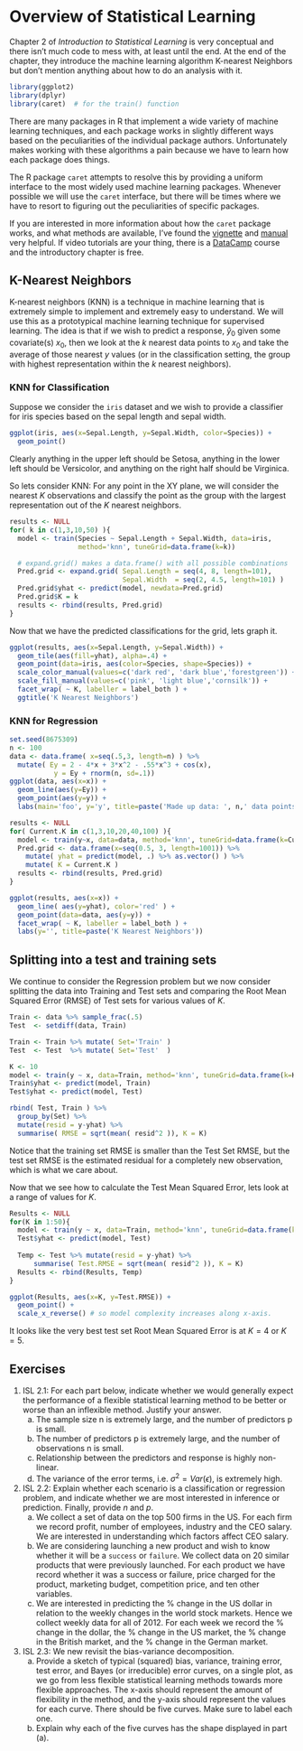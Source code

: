 
# Overview of Statistical Learning

Chapter 2 of _Introduction to Statistical Learning_ is very conceptual and there isn't much code to mess with, at least until the end.  At the end of the chapter, they introduce the machine learning algorithm K-nearest Neighbors but don't mention anything about how to do an analysis with it.

```r
library(ggplot2)
library(dplyr)
library(caret)  # for the train() function
```

There are many packages in R that implement a wide variety of machine learning techniques, and each package works in slightly different ways based on the peculiarities of the individual package authors.  Unfortunately makes working with these algorithms a pain because we have to learn how each package does things.  

The R package `caret` attempts to resolve this by providing a uniform interface to the most widely used machine learning packages. Whenever possible we will use the `caret` interface, but there will be times where we have to resort to figuring out the peculiarities of specific packages.

If you are interested in more information about how the `caret` package works, and what methods are available, I've found the [vignette](https://cran.r-project.org/web/packages/caret/vignettes/caret.pdf) and [manual](http://topepo.github.io/caret/) very helpful. If video tutorials are your thing, there is a [DataCamp](https://www.datacamp.com/courses/machine-learning-toolbox) course and the introductory chapter is free. 

## K-Nearest Neighbors

K-nearest neighbors (KNN) is a technique in machine learning that is extremely simple to implement and extremely easy to understand. We will use this as a prototypical machine learning technique for supervised learning. The idea is that if we wish to predict a response, $\hat{y}_0$ given some covariate(s) $x_0$, then we look at the $k$ nearest data points to $x_0$ and take the average of those nearest $y$ values (or in the classification setting, the group with highest representation within the $k$ nearest neighbors).

### KNN for Classification
Suppose we consider the `iris` dataset and we wish to provide a classifier for iris species based on the sepal length and sepal width.

```r
ggplot(iris, aes(x=Sepal.Length, y=Sepal.Width, color=Species)) +
  geom_point()
```

Clearly anything in the upper left should be Setosa, anything in the lower left should be Versicolor, and anything on the right half should be Virginica.

So lets consider KNN: For any point in the XY plane, we will consider the nearest $K$ observations and classify the point as the group with the largest representation out of the $K$ nearest neighbors.  

```r
results <- NULL
for( k in c(1,3,10,50) ){
  model <- train(Species ~ Sepal.Length + Sepal.Width, data=iris, 
                 method='knn', tuneGrid=data.frame(k=k))

  # expand.grid() makes a data.frame() with all possible combinations
  Pred.grid <- expand.grid( Sepal.Length = seq(4, 8, length=101),
                            Sepal.Width  = seq(2, 4.5, length=101) ) 
  Pred.grid$yhat <- predict(model, newdata=Pred.grid)
  Pred.grid$K = k
  results <- rbind(results, Pred.grid)
}
```

Now that we have the predicted classifications for the grid, lets graph it.

```r
ggplot(results, aes(x=Sepal.Length, y=Sepal.Width)) +
  geom_tile(aes(fill=yhat), alpha=.4) +
  geom_point(data=iris, aes(color=Species, shape=Species)) +
  scale_color_manual(values=c('dark red', 'dark blue','forestgreen')) +
  scale_fill_manual(values=c('pink', 'light blue','cornsilk')) +
  facet_wrap( ~ K, labeller = label_both ) +
  ggtitle('K Nearest Neighbors')
```




### KNN for Regression

```r
set.seed(8675309)
n <- 100
data <- data.frame( x=seq(.5,3, length=n) ) %>%
  mutate( Ey = 2 - 4*x + 3*x^2 - .55*x^3 + cos(x),
           y = Ey + rnorm(n, sd=.1))
ggplot(data, aes(x=x)) + 
  geom_line(aes(y=Ey)) + 
  geom_point(aes(y=y)) +
  labs(main='foo', y='y', title=paste('Made up data: ', n,' data points'))

```

```r
results <- NULL
for( Current.K in c(1,3,10,20,40,100) ){
  model <- train(y~x, data=data, method='knn', tuneGrid=data.frame(k=Current.K))
  Pred.grid <- data.frame(x=seq(0.5, 3, length=1001)) %>%
    mutate( yhat = predict(model, .) %>% as.vector() ) %>%
    mutate( K = Current.K )
  results <- rbind(results, Pred.grid)
}

ggplot(results, aes(x=x)) + 
  geom_line( aes(y=yhat), color='red' ) +
  geom_point(data=data, aes(y=y)) +
  facet_wrap( ~ K, labeller = label_both ) +
  labs(y='', title=paste('K Nearest Neighbors'))
```



## Splitting into a test and training sets

We continue to consider the Regression problem but we now consider splitting the data into Training and Test sets and comparing the Root Mean Squared Error (RMSE) of Test sets for various values of $K$.


```r
Train <- data %>% sample_frac(.5)
Test  <- setdiff(data, Train)     

Train <- Train %>% mutate( Set='Train' )
Test  <- Test  %>% mutate( Set='Test'  )

K <- 10
model <- train(y ~ x, data=Train, method='knn', tuneGrid=data.frame(k=K) )
Train$yhat <- predict(model, Train)
Test$yhat <- predict(model, Test)

rbind( Test, Train ) %>%
  group_by(Set) %>%
  mutate(resid = y-yhat) %>%
  summarise( RMSE = sqrt(mean( resid^2 )), K = K)
```

Notice that the training set RMSE is smaller than the Test Set RMSE, but the test set RMSE is the estimated residual for a completely new observation, which is what we care about.

Now that we see how to calculate the Test Mean Squared Error, lets look at a range of values for $K$.
```r
Results <- NULL
for(K in 1:50){
  model <- train(y ~ x, data=Train, method='knn', tuneGrid=data.frame(k=K) )
  Test$yhat <- predict(model, Test)
  
  Temp <- Test %>% mutate(resid = y-yhat) %>%
      summarise( Test.RMSE = sqrt(mean( resid^2 )), K = K)
  Results <- rbind(Results, Temp)
}
```

```r
ggplot(Results, aes(x=K, y=Test.RMSE)) + 
  geom_point() +
  scale_x_reverse() # so model complexity increases along x-axis.
```

It looks like the very best test set Root Mean Squared Error is at $K=4$ or $K=5$.

## Exercises

1. ISL 2.1: For each part below, indicate whether we would generally expect the performance of a flexible statistical learning method to be better or worse than an inflexible method. Justify your answer.
    a) The sample size n is extremely large, and the number of predictors p is small.
    b) The number of predictors p is extremely large, and the number of observations n is small.
    c) Relationship between the predictors and response is highly non-linear.
    d) The variance of the error terms, i.e. $\sigma^{2}=Var\left(\epsilon\right)$, is extremely high.

2. ISL 2.2: Explain whether each scenario is a classification or regression problem, and indicate whether we are most interested in inference or prediction. Finally, provide $n$ and $p$.
    a) We collect a set of data on the top 500 firms in the US. For each firm we record profit, number of employees, industry and the CEO salary. We are interested in understanding which factors affect CEO salary.
    b) We are considering launching a new product and wish to know whether it will be a `success` or `failure`. We collect data on 20 similar products that were previously launched. For each product we have record whether it was a success or failure, price charged for the product, marketing budget, competition price, and ten other variables.
    c) We are interested in predicting the % change in the US dollar in relation to the weekly changes in the world stock markets. Hence we collect weekly data for all of 2012. For each week we record the % change in the dollar, the % change in the US market, the % change in the British market, and the % change in the German market.

3. ISL 2.3: We new revisit the bias-variance decomposition.
    a) Provide a sketch of typical (squared) bias, variance, training error, test error, and Bayes (or irreducible) error curves, on a single plot, as we go from less flexible statistical learning methods towards more flexible approaches. The x-axis should represent the amount of flexibility in the method, and the y-axis should represent the values for each curve. There should be five curves. Make sure to label each one.
    b) Explain why each of the five curves has the shape displayed in part (a).
